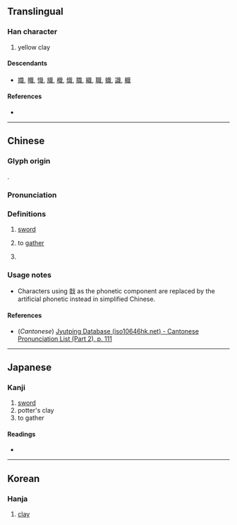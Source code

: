 {{character info}}
==Translingual==

===Han character===
{{Han char|rn=62|rad=戈|as=09|sn=13|four=03650|canj=YAI|ids=⿰音戈}}

# yellow clay

====Descendants====
* [[嬂]], [[幟]], [[𢡠]], [[旘]], [[樴]], [[熾]], [[膱]], [[織]], [[職]], [[蟙]], [[識]], [[軄]]

====References====
* {{Han ref|kx=0413.160|dkj=11615|dj=0756.100|hdz=21409.040|uh=6220|ud=25120|bh=DD72|bd=56690}}

----

==Chinese==
{{zh-forms|s=戠}}

===Glyph origin===
{{Han etym}}
{{Han compound|音|戈|ls=ic}}.

===Pronunciation===
{{zh-pron
|m=zhī,zhí
|c=zik1
|mc=y
|oc=y
|ma=
|cat=n,v
}}

===Definitions===
{{zh-hanzi}}

# {{lb|zh|obsolete}} [[sword]]
# {{lb|zh|obsolete}} to [[gather]]
# {{zh-o}} {{zh-alt-form|埴|[[potter]]'s [[clay]]}}

===Usage notes===
* Characters using 戠 as the phonetic component are replaced by the artificial phonetic {{zh-l|*只}} instead in simplified Chinese.

====References====
* (''Cantonese'') [http://www.iso10646hk.net/jp/document/download.jsp Jyutping Database (iso10646hk.net) - Cantonese Pronunciation List (Part 2), p. 111]

----

==Japanese==

===Kanji===
{{ja-kanji|grade=|rs=戈09}}

# [[sword]]
# potter's clay
# to gather

====Readings====
* {{ja-readings|goon=[[しき]] (shiki), [[し]] (shi)|kanon=[[しょく]] (shoku), [[し]] (shi)|kun=}}

----

==Korean==

===Hanja===
{{ko-hanja|hangeul=[[시]]|eumhun=|rv=si|mr=si|y=si}}

# [[clay]]